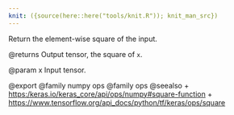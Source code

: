 ```yaml
---
knit: ({source(here::here("tools/knit.R")); knit_man_src})
---
```

Return the element-wise square of the input.

@returns
    Output tensor, the square of `x`.

@param x
Input tensor.

@export
@family numpy ops
@family ops
@seealso
+ <https:/keras.io/keras_core/api/ops/numpy#square-function>
+ <https://www.tensorflow.org/api_docs/python/tf/keras/ops/square>
